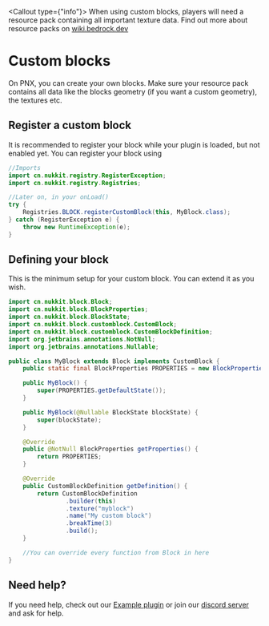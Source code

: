 
<Callout type={"info"}>
When using custom blocks, players will need a resource pack containing all important texture data.
Find out more about resource packs on <a href="https://wiki.bedrock.dev">wiki.bedrock.dev</a>
</Callout>

# Custom blocks
On PNX, you can create your own blocks. Make sure your resource pack contains all data like the blocks geometry (if you want a custom geometry), the textures etc.

## Register a custom block
It is recommended to register your block while your plugin is loaded, but not enabled yet.
You can register your block using
```java
//Imports
import cn.nukkit.registry.RegisterException;
import cn.nukkit.registry.Registries;

//Later on, in your onLoad()
try {
    Registries.BLOCK.registerCustomBlock(this, MyBlock.class);
} catch (RegisterException e) {
    throw new RuntimeException(e);
}
```

## Defining your block
This is the minimum setup for your custom block. You can extend it as you wish.

```java
import cn.nukkit.block.Block;
import cn.nukkit.block.BlockProperties;
import cn.nukkit.block.BlockState;
import cn.nukkit.block.customblock.CustomBlock;
import cn.nukkit.block.customblock.CustomBlockDefinition;
import org.jetbrains.annotations.NotNull;
import org.jetbrains.annotations.Nullable;

public class MyBlock extends Block implements CustomBlock {
    public static final BlockProperties PROPERTIES = new BlockProperties("powernukkitx:myblock");

    public MyBlock() {
        super(PROPERTIES.getDefaultState());
    }

    public MyBlock(@Nullable BlockState blockState) {
        super(blockState);
    }

    @Override
    public @NotNull BlockProperties getProperties() {
        return PROPERTIES;
    }

    @Override
    public CustomBlockDefinition getDefinition() {
        return CustomBlockDefinition
                .builder(this)
                .texture("myblock")
                .name("My custom block")
                .breakTime(3)
                .build();
    }

    //You can override every function from Block in here
}
```

## Need help?
If you need help, check out our <a href="https://github.com/PowerNukkitX/ExamplePlugin-Maven">Example plugin</a> or join our <a href="https://discord.powernukkitx.org">discord server</a> and ask for help.